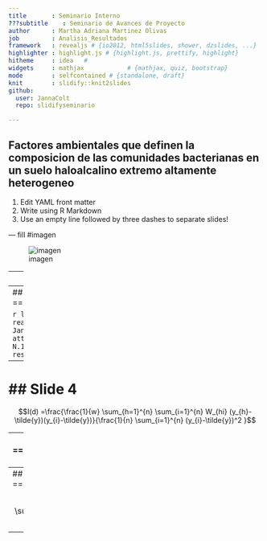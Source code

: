 ```yaml
---
title       : Seminario Interno 
???subtitle    : Seminario de Avances de Proyecto
author      : Martha Adriana Martinez Olivas
job         : Analisis_Resultados
framework   : revealjs # {io2012, html5slides, shower, dzslides, ...}
highlighter : highlight.js # {highlight.js, prettify, highlight}
hitheme     : idea   # 
widgets     : mathjax            # {mathjax, quiz, bootstrap}
mode        : selfcontained # {standalone, draft}
knit        : slidify::knit2slides
github:
  user: JannaColt
  repo: slidifyseminario

---
```


## Factores ambientales que definen la composicion de las comunidades bacterianas en un suelo haloalcalino extremo altamente heterogeneo

1. Edit YAML front matter
2. Write using R Markdown
3. Use an empty line followed by three dashes to separate slides!

--- fill  #imagen

![imagen](https://scontent-atl3-1.xx.fbcdn.net/hphotos-xap1/t31.0-8/12307549_10153751928634603_4747529172081243758_o.jpg)


---
## Correlograma pH

```r
library(ncf)
MuestreoInicial <- read.delim("~/Dropbox/Doctorado Janna/Desarrollo/MuestreoInicial.txt")
attach(MuestreoInicial)
C1.pH <- correlog(E, N.1, MuestreoInicial$pH, increment=10, resamp=1000, latlon=F, quiet=T)
C1.pH
```

---
## Correlograma pH
======================================

```r
library(ncf)
MuestreoInicial <- read.delim("~/Dropbox/Doctorado Janna/Desarrollo/MuestreoInicial.txt")
attach(MuestreoInicial)
C1.pH <- correlog(E, N.1, MuestreoInicial$pH, increment=10, resamp=1000, latlon=F, quiet=T)
plot(C1.pH)
```

---
## Slide 4
======================================

$$I(d) =\frac{\frac{1}{w} \sum_{h=1}^{n} \sum_{i=1}^{n} W_{hi} (y_{h}-\tilde{y})(y_{i}-\tilde{y})}{\frac{1}{n} \sum_{i=1}^{n} (y_{i}-\tilde{y})^2 }$$

---
## Slide 5
======================================
Animated list boom

> 1. Soy 1
> 2. Una potranquilla1
> 3. Brava1

---
## Slide 6
======================================

$$\tilde{\gamma}(h) = \frac{1}{2N(h)} \sum^{N(h)}_{\alpha =1 } [Z(u_\alpha)-Z(u_\alpha + h)]^2$$

---




